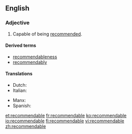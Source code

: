 ==English==

===Adjective===
{{en-adj}}

# Capable of being [[recommend]]ed.

====Derived terms====
* [[recommendableness]]
* [[recommendably]]

====Translations====
{{trans-top}}
* Dutch: {{t|nl|aanbevelenswaardig}}
* Italian: {{t|it|raccomandabile}}
{{trans-mid}}
* Manx: {{t|gv|yn-choyrlaghey}}
* Spanish: {{t|es|recomendable}}
{{trans-bottom}}

[[et:recommendable]]
[[fr:recommendable]]
[[ko:recommendable]]
[[io:recommendable]]
[[fi:recommendable]]
[[vi:recommendable]]
[[zh:recommendable]]